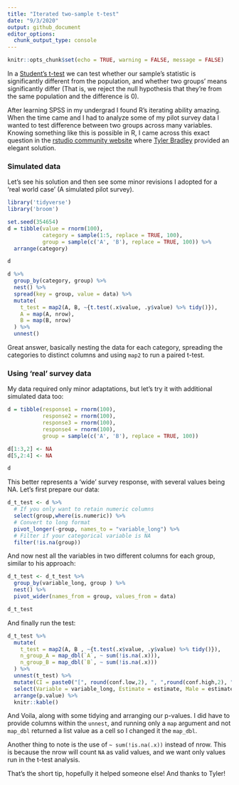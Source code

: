 ```yaml
---
title: "Iterated two-sample t-test"
date: "9/3/2020"
output: github_document
editor_options: 
  chunk_output_type: console
---
```


```r
knitr::opts_chunk$set(echo = TRUE, warning = FALSE, message = FALSE)
```

In a [Student's t-test](https://en.wikipedia.org/wiki/Student%27s_t-test) we can test whether our sample's statistic is significantly different from the population, and whether two groups' means significantly differ (That is, we reject the null hypothesis that they're from the same population and the difference is 0).  

After learning SPSS in my undergrad I found R's iterating ability amazing. When the time came and I had to analyze some of my pilot survey data I wanted to test difference between two groups across many variables. Knowing something like this is possible in R, I came across this exact question in the [rstudio community website](https://community.rstudio.com/t/use-dplyr-to-do-grouped-t-tests-and-get-number-of-observations-simultanously/23561) where [Tyler Bradley](https://community.rstudio.com/u/tbradley) provided an elegant solution. 

### Simulated data

Let's see his solution and then see some minor revisions I adopted for a 'real world case' (A simulated pilot survey).

```r
library('tidyverse')
library('broom')

set.seed(354654)
d = tibble(value = rnorm(100),
           category = sample(1:5, replace = TRUE, 100),
           group = sample(c('A', 'B'), replace = TRUE, 100)) %>% 
  arrange(category)

d

d %>% 
  group_by(category, group) %>% 
  nest() %>% 
  spread(key = group, value = data) %>% 
  mutate(
    t_test = map2(A, B, ~{t.test(.x$value, .y$value) %>% tidy()}),
    A = map(A, nrow),
    B = map(B, nrow)
  ) %>% 
  unnest()
```

Great answer, basically nesting the data for each category, spreading the categories to distinct columns and using `map2` to run a paired t-test. 

### Using 'real' survey data

My data required only minor adaptations, but let's try it with additional simulated data too:

```r
d = tibble(response1 = rnorm(100),
           response2 = rnorm(100),
           response3 = rnorm(100),
           response4 = rnorm(100),
           group = sample(c('A', 'B'), replace = TRUE, 100))

d[1:3,2] <- NA
d[5,2:4] <- NA

d
```

This better represents a 'wide' survey response, with several values being NA. Let's first prepare our data:

```r
d_t_test <- d %>% 
  # If you only want to retain numeric columns
  select(group,where(is.numeric)) %>%  
  # Convert to long format
  pivot_longer(-group, names_to = "variable_long") %>% 
  # Filter if your categorical variable is NA
  filter(!is.na(group))
```

And now nest all the variables in two different columns for each group, similar to his approach:

```r
d_t_test <- d_t_test %>% 
  group_by(variable_long, group ) %>% 
  nest() %>% 
  pivot_wider(names_from = group, values_from = data) 

d_t_test
```

And finally run the test:

```r
d_t_test %>% 
  mutate(
    t_test = map2(A, B , ~{t.test(.x$value, .y$value) %>% tidy()}),
    n_group_A = map_dbl(`A`, ~ sum(!is.na(.x))),
    n_group_B = map_dbl(`B`, ~ sum(!is.na(.x)))
  ) %>% 
  unnest(t_test) %>% 
  mutate(CI = paste0("[", round(conf.low,2), ", ",round(conf.high,2), "]")) %>% 
  select(Variable = variable_long, Estimate = estimate, Male = estimate1, `Female and other` = estimate2, Statistic = statistic, CI, p.value, n_group_A, n_group_B) %>% 
  arrange(p.value) %>% 
  knitr::kable()
```

And Voila, along with some tidying and arranging our p-values. I did have to provide columns within the `unnest`, and running only a `map` argument and not `map_dbl` returned a list value as a cell so I changed it the `map_dbl`.   

Another thing to note is the use of `~ sum(!is.na(.x))` instead of nrow. This is because the nrow will count `NA` as valid values, and we want only values run in the t-test analysis.  

That's the short tip, hopefully it helped someone else! And thanks to Tyler!
